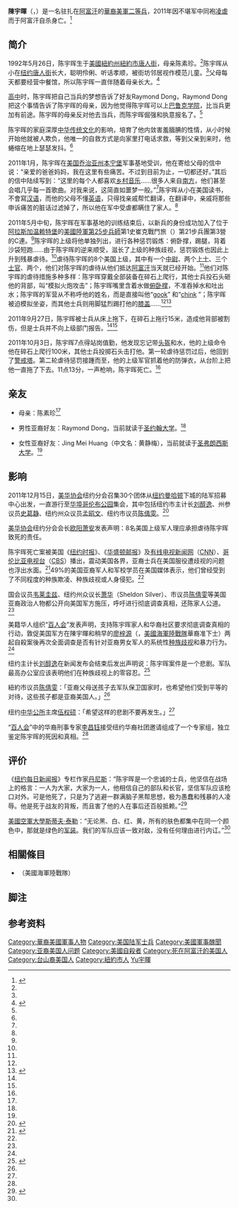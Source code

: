 {{军人
| name = 陳宇暉
| image name = Danny Chen 2011.jpg
| width = 300px
| job = 驻阿富汗美军士兵
| period = 2011年
| birthname = 
| other_names = 
| foreign_names =
| english_names =Danny Chen
| Sex = 男
| date of birth = {{birth date|1992|5|26}}
| place of birth = {{USA}}[[紐約州|紐約州]][[紐約市|紐約市]]
| date of death =  {{death date and age|2011|10|3|1992|5|26}}
| place of death = {{AFG}}[[坎大哈省|坎大哈省]]
| nationality<!-- 國籍 --> = {{USA}}
| residence<!-- 现居地 --> = 
| languages<!-- 語言 --> = [[英語|英語]]<ref name="multipleTX77 " /><!-- 陈宇晖只懂英语，请不要妄自乱加 -->
| force<!-- 军队 --> = {{flagicon image|25th_Infantry_Division.patch.png}} [[美國陸軍第25步兵師|美國陸軍第25步兵師]]<br>第1史崔克戰鬥旅21團3營C連
| weight = 
| party<!-- 党派 --> = 
| rank<!-- 军衔 --> = 
| spouse<!-- 配偶 --> = 
| relatives<!-- 亲属 --> = 母亲：陈素珍<ref name="multipleTX77 " />
| educate<!-- 学历 --> = 
| past = 
| work =
| award<!-- 奖章 --> = 
| rankrecord<!-- 军衔历史 -->= 
}}
'''陳宇暉'''（{{lang-en|'''Danny Chen'''}}，{{bd|1992年|5月26日|2011年|10月3日|catIdx=Chen陳宇暉}}）是一名驻扎在[[阿富汗|阿富汗]]的[[華裔|華裔]][[美軍|美軍]][[二等兵|二等兵]]，2011年因不堪军中同袍[[凌虐|凌虐]]而于阿富汗自杀身亡。<ref>{{cite news|url=http://www.worldjournal.com/view/full_news/16041037/article-%E9%99%B3%E5%AE%87%E6%9A%89%E5%87%BA%E6%AE%AF-%E6%95%B8%E7%99%BE%E4%BA%BA%E9%80%81%E8%A1%8C?instance=topics|title=陳宇暉出殯 數百人送行|date=13 October 2011|work=世界日報|language=zh|accessdate=9 January 2012|archive-date=2013-02-09|archive-url=https://archive.is/20130209170711/http://www.worldjournal.com/view/full_news/16041037/article-%E9%99%B3%E5%AE%87%E6%9A%89%E5%87%BA%E6%AE%AF-%E6%95%B8%E7%99%BE%E4%BA%BA%E9%80%81%E8%A1%8C?instance=topics|dead-url=yes}}</ref>

== 简介 ==
1992年5月26日，陈宇晖生于[[美國|美國]][[紐約州|紐約州]][[紐約市|紐約市]][[唐人街|唐人街]]，母亲陈素珍。<ref name="multipleTX77 " />陈宇晖从小在[[纽约|纽约]][[唐人街|唐人街]]长大，聪明伶俐、听话孝顺，被街坊邻居视作模范儿童。<ref name="multipleTX77 " />父母每天都要经营中餐馆，所以陈宇晖一直伴随着母亲长大。<ref name="multipleTX77 " >{{cite web |url=http://news.qq.com/a/20120208/000643.htm |title=华裔士兵陈宇晖之死背后的种族歧视之殇 |accessdate=2012年2月8日 |work= |publisher=腾讯网 |language=zh-hans |archive-date=2019年7月13日 |archive-url=https://web.archive.org/web/20190713201750/https://news.qq.com/a/20120208/000643.htm |dead-url=no }}</ref>

[[高中|高中]]时，陈宇晖把自己当兵的梦想告诉了好友Raymond Dong，Raymond Dong把这个事情告诉了陈宇晖的母亲，因为他觉得陈宇晖可以上[[巴鲁克学院|巴鲁克学院]]，比当兵更加有前途。陈宇晖的母亲反对他去当兵，而陈宇晖倔强和执意报名了。<ref name="multipleTX77 " />

陈宇晖的家庭深厚[[中华传统文化|中华传统文化]]的影响，培育了他内敛害羞腼腆的性情，从小时候开始他就被人欺负，他唯一的自救方式是向家里打电话求救，等到父亲到来时，他蜷缩在地上瑟瑟发抖。<ref name="multipleTX77 " />

2011年1月，陈宇晖在[[美国|美国]][[乔治亚州|乔治亚州]][[本宁堡|本宁堡]]军事基地受训，他在寄给父母的信中说：“亲爱的爸爸妈妈，我在这里有些痛苦。不过到目前为止，一切都还好。”其后的信中陆续写到：“这里的每个人都喜欢[[乡村音乐|乡村音乐]]……很多人来自[[南方|南方]]，他们甚至会唱几乎每一首歌曲。对我来说，这简直如噩梦一般。”<ref name="multipleTX77 " />陈宇晖从小在美国读书，不會寫[[汉语|汉语]]，而他的父母不懂[[英语|英语]]，只得找亲戚帮忙翻译，在翻译中，亲戚将那些申诉痛苦的脏话过滤掉了，所以他在军中受虐都瞒住了家人。<ref name="multipleTX77 " />

2011年5月中旬，陈宇晖在军事基地的训练结束后，以新兵的身份成功加入了位于[[阿拉斯加|阿拉斯加]][[温赖特堡|温赖特堡]]的[[美國陸軍第25步兵師|美國陸軍第25步兵師]]第1史崔克戰鬥旅（{{lang|en|1st Stryker Brigade Combat Team}}）第21步兵團第3營的C連。<ref name="multipleTX77 " />陈宇晖的上级将他单独列出，进行各种惩罚锻炼：俯卧撑，踢腿，背着沙袋短跑……由于陈宇晖的逆来顺受，滋长了上级的种族歧视，惩罚锻炼也因此上升到残暴虐待。<ref name="multipleTX77 " />虐待陈宇晖的8个美国上级，其中有一个[[中尉|中尉]]、两个[[上士|上士]]、三个[[士官|士官]]、两个{{Link-en|專業下士|Specialist (rank)}}，他们对陈宇晖的虐待从他们抵达[[阿富汗|阿富汗]]当天就已经开始。<ref name="multipleTX77 " />他们对陈宇晖的虐待措施多种多样：陈宇晖穿戴全部装备在碎石上爬行，其他士兵投石头砸他的背部，叫“模拟火炮攻击”；陈宇晖嘴里含着水做[[俯卧撑|俯卧撑]]，不准吞掉水和吐出水；陈宇晖的军营从不称呼他的姓名，而是直接叫他“[[wikt:gook|gook]]”{{noteTag|1=gook，美国英语对亚洲人的蔑称。 }} 和“[[wikt:chink|chink]] ”{{noteTag|1=chink，歧视性英语名词：支那人。 }}；陈宇晖被迫模拟坐姿，而其他士兵则用脚猛烈踢打他的[[膝盖|膝盖]]……<ref name="multipleTX77 " /><ref name="multiplefh66 " >{{cite web |url=http://news.ifeng.com/mil/3/detail_2012_01/07/11818255_0.shtml |title=美军方承认陈宇晖死亡与虐待有关 细节令人发指 |accessdate=2012年1月7日 |work= |publisher=凤凰网 |language=zh-hans |archive-date=2012年1月8日 |archive-url=https://web.archive.org/web/20120108042140/http://news.ifeng.com/mil/3/detail_2012_01/07/11818255_0.shtml |dead-url=no }}</ref>

2011年9月27日，陈宇晖被士兵从床上拖下，在碎石上拖行15米，造成他背部被割伤，但是士兵并不向上级部门报告。<ref name="multipleTX77 " /><ref name="multiplefh66 " />

2011年10月3日，陈宇晖7点得站岗值勤，他发现忘记带[[头盔|头盔]]和水，他的上级命令他在碎石上爬行100米，其他士兵投掷石头击打他。第一轮虐待惩罚过后，他回到了[[警戒塔|警戒塔]]。第二轮虐待惩罚接踵而至，他的上级军官抓着他的防弹衣，从台阶上把他一直拖了下去。11点13分，一声枪响，陈宇晖死亡。<ref name="multipleTX77 " />

== 亲友 ==
*母亲：陈素珍<ref name="multipleTX77 " />

*男性亚裔好友：Raymond Dong，当前就读于[[聖若望大學|圣约翰大学]]。<ref name="multipleTX77 " />

*女性亚裔好友：Jing Mei Huang（中文名：黄静梅），当前就读于[[圣弗朗西斯大学|圣弗朗西斯大学]]。<ref name="multipleTX77 " />

== 影响 ==
2011年12月15日，[[美华协会|美华协会]]纽约分会召集30个团体从[[纽约|纽约]][[曼哈顿|曼哈顿]]下城的陆军招募中心出发，一直游行至[[华埠|华埠]][[哥伦布公园|哥伦布公园]]集会，其中包括纽约市主计长[[刘醇逸|刘醇逸]]、州参议员[[史葛静|史葛静]]、纽约州众议员[[孟昭文|孟昭文]]、纽约市议员[[陈倩雯|陈倩雯]]。<ref>{{cite web |url=http://www.chinanews.com/hr/2011/12-16/3537916.shtml |title=纽约华社华埠游行　促军方彻查华裔士兵死因 |accessdate=2011年12月16日 |work= |publisher=中国新闻网 |language=zh-hans |archive-date=2011年12月16日 |archive-url=https://web.archive.org/web/20111216173615/http://www.chinanews.com/hr/2011/12-16/3537916.shtml |dead-url=no }}</ref>

[[美华协会|美华协会]]纽约分会会长[[欧阳萧安|欧阳萧安]]发表声明：8名美国上级军人理应承担虐待陈宇晖致死的责任。

陈宇晖死亡案被美国《[[纽约时报|纽约时报]]》、《[[华盛顿邮报|华盛顿邮报]]》及[[有线电视新闻网|有线电视新闻网]]（[[CNN|CNN]]）、[[哥伦比亚电视台|哥伦比亚电视台]]（[[CBS|CBS]]）播出，震动美国各界，亚裔士兵在美国服役遭歧视的问题也浮出水面。<ref name="multiple111 ">{{cite web |url=http://www.chinanews.com/hr/2011/12-28/3565867.shtml |title=从陈果仁案到陈宇晖案：美国种族歧视暗流犹存 |accessdate=2011年12月28日 |work= |publisher=中国新闻网 |language=zh-hans |archive-date=2011年12月30日 |archive-url=https://web.archive.org/web/20111230153224/http://www.chinanews.com/hr/2011/12-28/3565867.shtml |dead-url=no }}</ref>49%的美国亚裔军人和军校学员在美国媒体表示，他们曾经受到了不同程度的种族欺凌、种族歧视或人身侵犯。<ref name="multiple222 " />

国会议员[[韦莱圭兹|韦莱圭兹]]、纽约州众议长[[萧华|萧华]]（Sheldon Silver）、市议员[[陈倩雯|陈倩雯]]等美国亚裔政治人物都公开向美国军方施压，呼吁进行彻底调查真相，还陈家人公道。<ref name="multiple111 " />

美籍华人组织“[[百人会|百人会]]”发表声明，支持陈宇晖家人和华裔社区要求彻底调查真相的行动，敦促美国军方在陳宇暉和稍早的[[廖梓源|廖梓源]]（{{lang|en|Harry Lew}}，[[美國海軍陸戰隊|美國海軍陸戰隊]]華裔准下士）两起自殺案後再次全面调查是否有针对亚裔男女军人的系统性[[种族歧视|种族歧视]]和暴力行为。<ref name="multiple111 " />

纽约主计长[[刘醇逸|刘醇逸]]在新闻发布会结束后发出声明说：陈宇晖案件是一个悲剧。军队最高办公室应该表明他们在种族歧视上的零容忍。<ref name="multiple333 " >{{cite web |url=http://www.chinanews.com/hr/2011/12-23/3553402.shtml |title=8人涉案被诉 美华裔士兵死亡案两周内出详细资料 |accessdate=2011年12月23日 |work= |publisher=中国新闻网 |language=zh-hans |archive-date=2011年12月24日 |archive-url=https://web.archive.org/web/20111224005037/http://www.chinanews.com/hr/2011/12-23/3553402.shtml |dead-url=no }}</ref>

紐約市议员[[陈倩雯|陈倩雯]]：「亚裔父母送孩子去军队保卫国家时，也希望他们受到平等的对待，这些孩子都是亚裔美国人。」<ref name="multiple333 " />

纽约[[中华公所|中华公所]]主席[[伍权硕|伍权硕]]：「希望这样的悲剧不要再发生。」<ref name="multiple333 " />

“[[百人会|百人会]]”中的华裔刑事专家[[李昌钰|李昌钰]]接受纽约华裔社团邀请组成了一个专家组，独立鉴定陈宇晖的死因和真相。<ref name="multiple111 " />

== 评价 ==
《[[纽约每日新闻报|纽约每日新闻报]]》专栏作家[[丹尼斯|丹尼斯]]：“陈宇晖是一个忠诚的士兵，他坚信在战场上的格言：一人为大家，大家为一人，他相信自己的部队和长官，坚信军队应该枪口对外。可是他死了，只是为了逃避一群满脑子黑帮思想，极为愚蠢和残暴的人凌辱。他是死于战友的背叛，而且害了他的人在事后还百般抵赖。”<ref name="multiple222 " >{{cite web |url=http://www.chinanews.com/gj/2011/12-26/3560168.shtml |title=美华裔士兵遭虐待致死 49%亚裔军人曾受欺凌 |accessdate=2011年12月26日 |work= |publisher=中国新闻网 |language=zh-hans |archive-date=2011年12月26日 |archive-url=https://web.archive.org/web/20111226163035/http://www.chinanews.com/gj/2011/12-26/3560168.shtml |dead-url=no }}</ref>

[[美國空軍大學|美國空軍大學]][[斯蒂夫·泰勒|斯蒂夫·泰勒]]：“无论黑、白、红、黄，所有的肤色都集中在同一个颜色中，那就是绿色的[[军装|军装]]。我们的军队应该一致对敌，没有任何理由进行内讧。”<ref name="multiple222 " />

==相關條目==
*{{Link-en|廖梓源自殺案|Suicide of Harry Lew}}（美國海軍陸戰隊）

==脚注==
<div class="references-small">
{{NoteFoot}}
</div>

==参考资料==
{{Reflist|2}}

{{DEFAULTSORT:Chen陳宇暉}}
[[Category:華裔美國軍事人物|Category:華裔美國軍事人物]]
[[Category:美国陆军士兵|Category:美国陆军士兵]]
[[Category:美國軍事醜聞|Category:美國軍事醜聞]]
[[Category:亚裔美国人问题|Category:亚裔美国人问题]]
[[Category:美國自殺者|Category:美國自殺者]]
[[Category:死在阿富汗的美国人|Category:死在阿富汗的美国人]]
[[Category:台山裔美国人|Category:台山裔美国人]]
[[Category:紐約市人|Category:紐約市人]]
[[Category:陈姓|Yu宇暉]]
